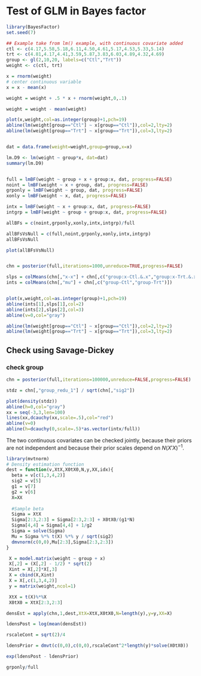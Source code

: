 Test of GLM in Bayes factor
========================================================

```r
library(BayesFactor)
set.seed(7)
```

```r
## Example take from lm() example, with continuous covariate added
ctl <- c(4.17,5.58,5.18,6.11,4.50,4.61,5.17,4.53,5.33,5.14)
trt <- c(4.81,4.17,4.41,3.59,5.87,3.83,6.03,4.89,4.32,4.69)
group <- gl(2,10,20, labels=c("Ctl","Trt"))
weight <- c(ctl, trt)

x = rnorm(weight)
# center continuous variable
x = x - mean(x)

weight = weight + .5 * x + rnorm(weight,0,.1)

weight = weight - mean(weight)

plot(x,weight,col=as.integer(group)+1,pch=19)
abline(lm(weight[group=="Ctl"] ~ x[group=="Ctl"]),col=2,lty=2)
abline(lm(weight[group=="Trt"] ~ x[group=="Trt"]),col=3,lty=2)


dat = data.frame(weight=weight,group=group,x=x)

lm.D9 <- lm(weight ~ group*x, dat=dat)
summary(lm.D9)


full = lmBF(weight ~ group + x + group:x, dat, progress=FALSE)
noint = lmBF(weight ~ x + group, dat, progress=FALSE)
grponly = lmBF(weight ~ group, dat, progress=FALSE)
xonly = lmBF(weight ~ x, dat, progress=FALSE)

intx = lmBF(weight ~ x + group:x, dat, progress=FALSE)
intgrp = lmBF(weight ~ group + group:x, dat, progress=FALSE)

allBFs = c(noint,grponly,xonly,intx,intgrp)/full

allBFsVsNull = c(full,noint,grponly,xonly,intx,intgrp)
allBFsVsNull

```


```r
plot(allBFsVsNull)


chn = posterior(full,iterations=1000,unreduce=TRUE,progress=FALSE)

slps = colMeans(chn[,"x-x"] + chn[,c("group:x-Ctl.&.x","group:x-Trt.&.x")])
ints = colMeans(chn[,"mu"] + chn[,c("group-Ctl","group-Trt")])


plot(x,weight,col=as.integer(group)+1,pch=19)
abline(ints[1],slps[1],col=2)
abline(ints[2],slps[2],col=3)
abline(v=0,col="gray")

abline(lm(weight[group=="Ctl"] ~ x[group=="Ctl"]),col=2,lty=2)
abline(lm(weight[group=="Trt"] ~ x[group=="Trt"]),col=3,lty=2)

```

Check using Savage-Dickey
-----------------

### check group
```r

chn = posterior(full,iterations=100000,unreduce=FALSE,progress=FALSE)

stdz = chn[,"group_redu_1"] / sqrt(chn[,"sig2"])

plot(density(stdz))
abline(h=0,col="gray")
xx = seq(-3,3,len=100)
lines(xx,dcauchy(xx,scale=.5),col="red")
abline(v=0)
abline(h=dcauchy(0,scale=.5)*as.vector(intx/full))

```

The two continuous covariates can be checked jointly, because their priors are not independent and because their prior scales depend on $N(X'X)^{-1}$.

```r
library(mvtnorm)
# Density estimation function
dest = function(v,XtX,X0tX0,N,y,XX,idx){
  beta = v[c(1,3,4,2)]
  sig2 = v[5]
  g1 = v[7]
  g2 = v[6]
  X=XX
  
  #Sample beta
  Sigma = XtX
  Sigma[2:3,2:3] = Sigma[2:3,2:3] + X0tX0/(g1*N)
  Sigma[4,4] = Sigma[4,4] + 1/g2
  Sigma = solve(Sigma)
  Mu = Sigma %*% t(X) %*% y / sqrt(sig2)
  dmvnorm(c(0,0),Mu[2:3],Sigma[2:3,2:3])
}

 X = model.matrix(weight ~ group + x)
 X[,2] = (X[,2] - 1/2) * sqrt(2)
 Xint = X[,2]*X[,3]
 X = cbind(X,Xint)
 X = X[,c(1,3,4,2)]
 y = matrix(weight,ncol=1)

 XtX = t(X)%*%X
 X0tX0 = XtX[2:3,2:3]

densEst = apply(chn,1,dest,XtX=XtX,X0tX0,N=length(y),y=y,XX=X)

ldensPost = log(mean(densEst))

rscaleCont = sqrt(2)/4

ldensPrior = dmvt(c(0,0),c(0,0),rscaleCont^2*length(y)*solve(X0tX0))

exp(ldensPost - ldensPrior)

grponly/full

```